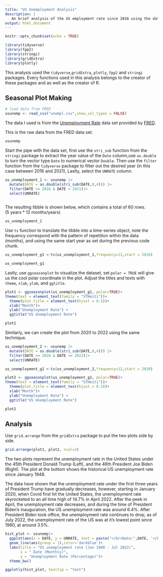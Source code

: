 ```yaml
---
title: "US Unemployment Analysis"
description: |
   An brief analysis of the US employment rate since 2016 using the data from the Federal Reserve Bank of St.Louis.
output: html_document
---
```


```r
knitr::opts_chunk$set(echo = TRUE)

library(tidyverse)
library(fpp2)
library(stringi)
library(gridExtra)
library(plotly)
```

This analysis used the `tidyverse`,`gridExtra`, `plotly`, `fpp2` and `stringi` packages. Every functions used in this analysis belongs to the creator of these packages and as well as the creator of R. 

## Seasonal Plot Making

```r
# load data from FRED
usunemp <- read_csv("unempl.csv",show_col_types = FALSE)
```

The data I used is from the [Unemployment Rate]("https://fred.stlouisfed.org/series/UNRATE") data set provided by [FRED](https://fred.stlouisfed.org/).

This is the raw data from the FRED data set.

```r
usunemp
```

Start the pipe with the data set, first use the `stri_sub` function from the `stringi` package to extract the year value of the `Date` column,use `as.double` to turn the vector type `Date` to numerical vector `Double`. Then use the `filter` function from the `tidyverse` package to filter out the desired year (in this case between 2016 and 2021), Lastly, select the `UNRATE` column.

```r
us_unemployment_1 <- usunemp |>
  mutate(DATE = as.double(stri_sub(DATE,0,4))) |>
  filter(DATE >= 2016 & DATE < 2021)|>
  select(UNRATE)
  
```

The resulting tibble is shown below, which contains a total of 60 rows.  
\n(5 years * 12 months/years)

```r
us_unemployment_1
```
Use `ts` function to translate the tibble into a time-series object, note the frequency correspond with the pattern of repetition within the data (months), and using the same start year as set during the previous code chunk.

```r
us_unemployment_g1 <-ts(us_unemployment_1,frequency=12,start = 2016)

```

```r
us_unemployment_g1 
```

Lastly, use `ggseasonplot` to visualize the dataset, set `polar = TRUE` will give us the cool polar coordinate in the plot. Adjust the titles and texts with `theme`, `xlab`, `ylab`, and `ggtitle`.

```r
plot1 <- ggseasonplot(us_unemployment_g1, polar=TRUE)+
theme(text = element_text(family = "STHeiti"))+
  theme(plot.title = element_text(hjust = 0.5))+
  xlab("Month")+
  ylab("Unemployment Rate") +
  ggtitle("US Unemployment Rate")

```

```r
plot1
```

Similarly, we can create the plot from 2020 to 2022 using the same technique.


```r
us_unemployment_2 <- usunemp |>
  mutate(DATE = as.double(stri_sub(DATE,0,4))) |>
  filter(DATE >= 2020 & DATE <= 2022)|>
  select(UNRATE)

us_unemployment_g2 <-ts(us_unemployment_2,frequency=12,start = 2020)

plot2 <- ggseasonplot(us_unemployment_g2, polar=TRUE)+
theme(text = element_text(family = "STHeiti"))+
  theme(plot.title = element_text(hjust = 0.5))+
  xlab("Month")+
  ylab("Unemployment Rate") +
  ggtitle("US Unemployment Rate")

```

```r
plot2
```

## Analysis

Use `grid.arrange` from the `gridExtra` package to put the two plots side by side.

```r
grid.arrange(plot1, plot2, ncol=2)
```

The two plots represent the unemployment rate in the United States under the 45th President Donald Trump (Left), and the 46th President Joe Biden (Right). The plot at the bottom shows the historical US unemployment rate since January 1948.

The data have shown that the unemployment rate under the first three years of President Trump have gradually decreases, however, starting in January 2020, when Covid first hit the United States, the unemployment rate skyrocketed to an all time high of 14.7% in April 2022. After the peek in April, the unemployment rate decreases, and during the time of President Biden's inauguration, the US unemployment rate was around 6.4%. After President Biden took office, the unemployment rate continues to drop, as of July 2022, the unemployment rate of the US was at it's lowest point since 1960, at around 3.5%. 


```r
hist_plot <- usunemp|>
  ggplot(aes(x = DATE, y = UNRATE, text = paste("</br>Date:",DATE, '</br> Value:',UNRATE)))+
  geom_line(aes(group = 1),color='darkblue')+
  labs(title = "US unemployment rate (Jan 1948 - Jul 2022)", 
       x = " Date (Monthly)", 
       y = "Unemployment Rate (Percentage)")+
  theme_bw()

ggplotly(hist_plot, tooltip = "text")
```





